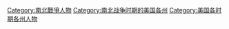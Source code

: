 
[[Category:南北戰爭人物|Category:南北戰爭人物]]
[[Category:南北战争时期的美国各州|Category:南北战争时期的美国各州]]
[[Category:美国各时期各州人物|Category:美国各时期各州人物]]